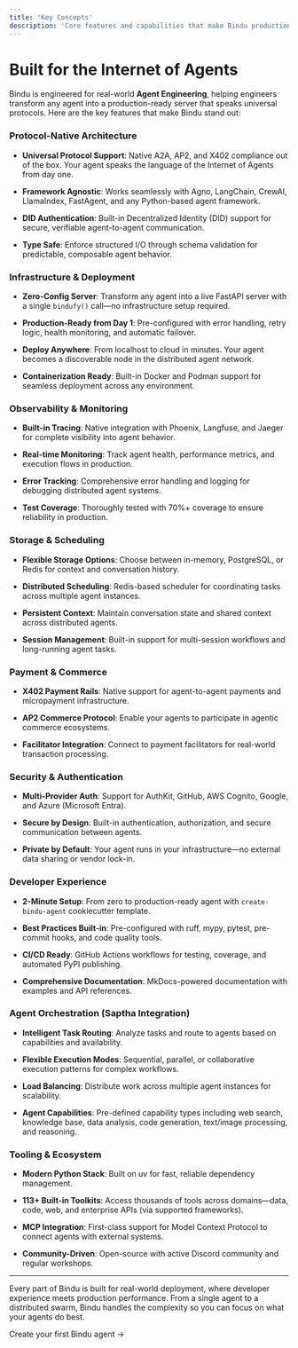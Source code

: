 ```yaml
---
title: 'Key Concepts'
description: 'Core features and capabilities that make Bindu production-ready'
---
```


# Built for the Internet of Agents

Bindu is engineered for real-world **Agent Engineering**, helping engineers transform any agent into a production-ready server that speaks universal protocols. Here are the key features that make Bindu stand out:

### Protocol-Native Architecture

* **Universal Protocol Support**: Native A2A, AP2, and X402 compliance out of the box. Your agent speaks the language of the Internet of Agents from day one.

* **Framework Agnostic**: Works seamlessly with Agno, LangChain, CrewAI, LlamaIndex, FastAgent, and any Python-based agent framework.

* **DID Authentication**: Built-in Decentralized Identity (DID) support for secure, verifiable agent-to-agent communication.

* **Type Safe**: Enforce structured I/O through schema validation for predictable, composable agent behavior.

### Infrastructure & Deployment

* **Zero-Config Server**: Transform any agent into a live FastAPI server with a single `bindufy()` call—no infrastructure setup required.

* **Production-Ready from Day 1**: Pre-configured with error handling, retry logic, health monitoring, and automatic failover.

* **Deploy Anywhere**: From localhost to cloud in minutes. Your agent becomes a discoverable node in the distributed agent network.

* **Containerization Ready**: Built-in Docker and Podman support for seamless deployment across any environment.

### Observability & Monitoring

* **Built-in Tracing**: Native integration with Phoenix, Langfuse, and Jaeger for complete visibility into agent behavior.

* **Real-time Monitoring**: Track agent health, performance metrics, and execution flows in production.

* **Error Tracking**: Comprehensive error handling and logging for debugging distributed agent systems.

* **Test Coverage**: Thoroughly tested with 70%+ coverage to ensure reliability in production.

### Storage & Scheduling

* **Flexible Storage Options**: Choose between in-memory, PostgreSQL, or Redis for context and conversation history.

* **Distributed Scheduling**: Redis-based scheduler for coordinating tasks across multiple agent instances.

* **Persistent Context**: Maintain conversation state and shared context across distributed agents.

* **Session Management**: Built-in support for multi-session workflows and long-running agent tasks.

### Payment & Commerce

* **X402 Payment Rails**: Native support for agent-to-agent payments and micropayment infrastructure.

* **AP2 Commerce Protocol**: Enable your agents to participate in agentic commerce ecosystems.

* **Facilitator Integration**: Connect to payment facilitators for real-world transaction processing.

### Security & Authentication

* **Multi-Provider Auth**: Support for AuthKit, GitHub, AWS Cognito, Google, and Azure (Microsoft Entra).

* **Secure by Design**: Built-in authentication, authorization, and secure communication between agents.

* **Private by Default**: Your agent runs in your infrastructure—no external data sharing or vendor lock-in.

### Developer Experience

* **2-Minute Setup**: From zero to production-ready agent with `create-bindu-agent` cookiecutter template.

* **Best Practices Built-in**: Pre-configured with ruff, mypy, pytest, pre-commit hooks, and code quality tools.

* **CI/CD Ready**: GitHub Actions workflows for testing, coverage, and automated PyPI publishing.

* **Comprehensive Documentation**: MkDocs-powered documentation with examples and API references.

### Agent Orchestration (Saptha Integration)

* **Intelligent Task Routing**: Analyze tasks and route to agents based on capabilities and availability.

* **Flexible Execution Modes**: Sequential, parallel, or collaborative execution patterns for complex workflows.

* **Load Balancing**: Distribute work across multiple agent instances for scalability.

* **Agent Capabilities**: Pre-defined capability types including web search, knowledge base, data analysis, code generation, text/image processing, and reasoning.

### Tooling & Ecosystem

* **Modern Python Stack**: Built on uv for fast, reliable dependency management.

* **113+ Built-in Toolkits**: Access thousands of tools across domains—data, code, web, and enterprise APIs (via supported frameworks).

* **MCP Integration**: First-class support for Model Context Protocol to connect agents with external systems.

* **Community-Driven**: Open-source with active Discord community and regular workshops.

---

Every part of Bindu is built for real-world deployment, where developer experience meets production performance. From a single agent to a distributed swarm, Bindu handles the complexity so you can focus on what your agents do best.

<Card title="Start Building" icon="code" href="/bindu/introduction/create-agent">
  Create your first Bindu agent →
</Card>
